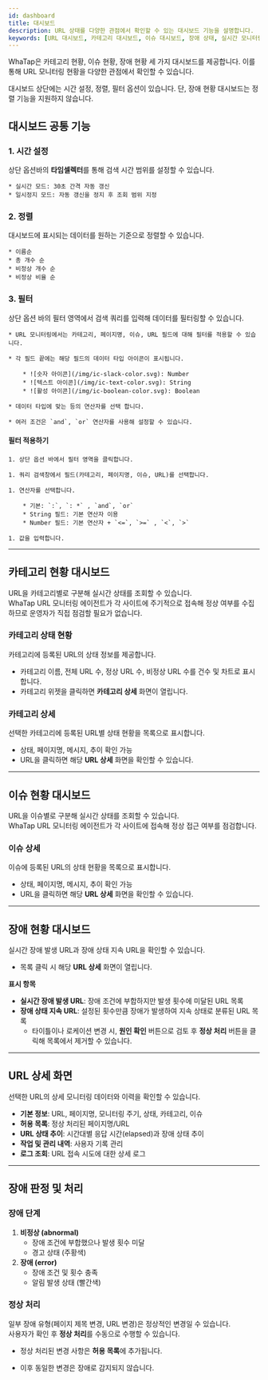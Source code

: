 ```yaml
---
id: dashboard
title: 대시보드
description: URL 상태를 다양한 관점에서 확인할 수 있는 대시보드 기능을 설명합니다.
keywords: [URL 대시보드, 카테고리 대시보드, 이슈 대시보드, 장애 상태, 실시간 모니터링]
---
```


WhaTap은 카테고리 현황, 이슈 현황, 장애 현황 세 가지 대시보드를 제공합니다.
이를 통해 URL 모니터링 현황을 다양한 관점에서 확인할 수 있습니다.

대시보드 상단에는 시간 설정, 정렬, 필터 옵션이 있습니다.
단, 장애 현황 대시보드는 정렬 기능을 지원하지 않습니다.

## 대시보드 공통 기능

### 1. 시간 설정

상단 옵션바의 **타임셀렉터**를 통해 검색 시간 범위를 설정할 수 있습니다.

    * 실시간 모드: 30초 간격 자동 갱신
    * 일시정지 모드: 자동 갱신을 정지 후 조회 범위 지정

### 2. 정렬 

대시보드에 표시되는 데이터를 원하는 기준으로 정렬할 수 있습니다.

    * 이름순
    * 총 개수 순
    * 비정상 개수 순
    * 비정상 비율 순

### 3. 필터

상단 옵션 바의 필터 영역에서 검색 쿼리를 입력해 데이터를 필터링할 수 있습니다.

    * URL 모니터링에서는 카테고리, 페이지명, 이슈, URL 필드에 대해 필터를 적용할 수 있습니다.

    * 각 필드 끝에는 해당 필드의 데이터 타입 아이콘이 표시됩니다.
    
        * ![숫자 아이콘](/img/ic-slack-color.svg): Number
        * ![텍스트 아이콘](/img/ic-text-color.svg): String
        * ![활성 아이콘](/img/ic-boolean-color.svg): Boolean

    * 데이터 타입에 맞는 등의 연산자를 선택 합니다. 
        
    * 여러 조건은 `and`, `or` 연산자를 사용해 설정할 수 있습니다.


#### 필터 적용하기

    1. 상단 옵션 바에서 필터 영역을 클릭합니다.

    1. 쿼리 검색창에서 필드(카테고리, 페이지명, 이슈, URL)를 선택합니다.

    1. 연산자를 선택합니다.

        * 기본: `:`, `: *` , `and`, `or` 
        * String 필드: 기본 연산자 이용 
        * Number 필드: 기본 연산자 + `<=`, `>=` , `<`, `>`

    1. 값을 입력합니다.

---

## 카테고리 현황 대시보드

URL을 카테고리별로 구분해 실시간 상태를 조회할 수 있습니다.  
WhaTap URL 모니터링 에이전트가 각 사이트에 주기적으로 접속해 정상 여부를 수집하므로 운영자가 직접 점검할 필요가 없습니다.

<ImgLang img='url-pro/category-dashboard.png' desc='카테고리 현황 대시보드' />

### 카테고리 상태 현황
카테고리에 등록된 URL의 상태 정보를 제공합니다.  
- 카테고리 이름, 전체 URL 수, 정상 URL 수, 비정상 URL 수를 건수 및 차트로 표시합니다.  
- 카테고리 위젯을 클릭하면 **카테고리 상세** 화면이 열립니다.  

### 카테고리 상세
선택한 카테고리에 등록된 URL별 상태 현황을 목록으로 표시합니다.  
- 상태, 페이지명, 메시지, 추이 확인 가능  
- URL을 클릭하면 해당 **URL 상세** 화면을 확인할 수 있습니다.  

---

## 이슈 현황 대시보드

URL을 이슈별로 구분해 실시간 상태를 조회할 수 있습니다.  
WhaTap URL 모니터링 에이전트가 각 사이트에 접속해 정상 접근 여부를 점검합니다.

### 이슈 상세
이슈에 등록된 URL의 상태 현황을 목록으로 표시합니다.  
- 상태, 페이지명, 메시지, 추이 확인 가능  
- URL을 클릭하면 해당 **URL 상세** 화면을 확인할 수 있습니다.  

---

## 장애 현황 대시보드

<ImgLang img='url-pro/error-dashboard.png' desc='장애 현황 대시보드' />

실시간 장애 발생 URL과 장애 상태 지속 URL을 확인할 수 있습니다.  
- 목록 클릭 시 해당 **URL 상세** 화면이 열립니다.  

**표시 항목**  
- **실시간 장애 발생 URL**: 장애 조건에 부합하지만 발생 횟수에 미달된 URL 목록  
- **장애 상태 지속 URL**: 설정된 횟수만큼 장애가 발생하여 지속 상태로 분류된 URL 목록  
  - 타이틀이나 로케이션 변경 시, **원인 확인** 버튼으로 검토 후 **정상 처리** 버튼을 클릭해 목록에서 제거할 수 있습니다.  

---

## URL 상세 화면

선택한 URL의 상세 모니터링 데이터와 이력을 확인할 수 있습니다.  

<ImgLang img='url-pro/url-detail.png' desc='URL 상세 화면' />

- **기본 정보**: URL, 페이지명, 모니터링 주기, 상태, 카테고리, 이슈  
- **허용 목록**: 정상 처리된 페이지명/URL  
- **URL 상태 추이**: 시간대별 응답 시간(elapsed)과 장애 상태 추이  
- **작업 및 관리 내역**: 사용자 기록 관리  
- **로그 조회**: URL 접속 시도에 대한 상세 로그  

---

## 장애 판정 및 처리

### 장애 단계
1. **비정상 (abnormal)**  
   - 장애 조건에 부합했으나 발생 횟수 미달  
   - 경고 상태 (주황색)  
2. **장애 (error)**  
   - 장애 조건 및 횟수 충족  
   - 알림 발생 상태 (빨간색)  

### 정상 처리
일부 장애 유형(페이지 제목 변경, URL 변경)은 정상적인 변경일 수 있습니다.  
사용자가 확인 후 **정상 처리**를 수동으로 수행할 수 있습니다.  

- 정상 처리된 변경 사항은 **허용 목록**에 추가됩니다.  

  <ImgLang img='url-pro/url-whitelist.png' desc='URL 상세 화면' />

- 이후 동일한 변경은 장애로 감지되지 않습니다.  
